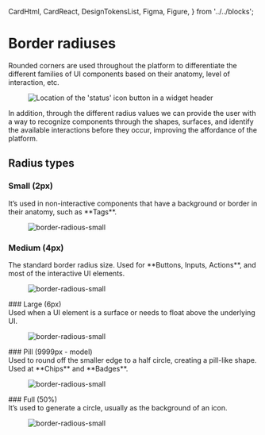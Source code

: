 
  CardHtml,
  CardReact,
  DesignTokensList,
  Figma,
  Figure,
} from '../../blocks';

<Meta title="Foundations/Border radiuses" />

# Border radiuses
Rounded corners are used throughout the platform to differentiate the different families of UI components based on their anatomy, level of interaction, etc.
 <Figure>
  <img
    alt="Location of the 'status' icon button in a widget header"
    src="img/border-radiuses-15x.png"
  />
</Figure>
In addition, through the different radius values we can provide the user with a way to recognize components through the shapes, surfaces, and identify the available interactions before they occur, improving the affordance of the platform.

## Radius types
### Small (2px)
<section className="row gy-4 row-cols-1 row-cols-sm-2 margin-top--lg">
  <div className="col">
It’s used in non-interactive components that have a background or border in their anatomy, such as **Tags**.
  </div>
  <div className="col">
  <Figure>
  <img
    alt="border-radious-small"
    src="img/small-15x.png"
  />
</Figure>
  </div>
</section>

### Medium (4px)
<section className="row gy-4 row-cols-1 row-cols-sm-2 margin-top--lg">
  <div className="col">
The standard border radius size. Used for **Buttons, Inputs, Actions**, and most of the interactive UI elements.
  </div>
  <div className="col">
  <Figure>
  <img
    alt="border-radious-small"
    src="img/medium-15x.png"
  />
</Figure>
  </div>
</section>
### Large (6px)
<section className="row gy-4 row-cols-1 row-cols-sm-2 margin-top--lg">
  <div className="col">
Used when a UI element is a surface or needs to float above the underlying UI. 
  </div>
  <div className="col">
  <Figure>
  <img
    alt="border-radious-small"
    src="img/large-15x.png"
  />
</Figure>
  </div>
</section>
### Pill (9999px - model)
<section className="row gy-4 row-cols-1 row-cols-sm-2 margin-top--lg">
  <div className="col">
Used to round off the smaller edge to a half circle, creating a pill-like shape. Used at **Chips** and **Badges**.
  </div>
  <div className="col">
  <Figure>
  <img
    alt="border-radious-small"
    src="img/pill-15x.png"
  />
</Figure>
  </div>
</section>
### Full (50%)
<section className="row gy-4 row-cols-1 row-cols-sm-2 margin-top--lg">
  <div className="col">
It’s used to generate a circle, usually as the background of an icon.
  </div>
  <div className="col">
  <Figure>
  <img
    alt="border-radious-small"
    src="img/full-15x.png"
  />
</Figure>
  </div>
</section>
